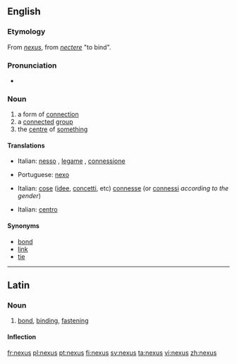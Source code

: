{{wikipedia|dab=nexus}}
==English==

===Etymology===
From {{etyl|la}} ''[[#Latin|nexus]]'', from ''[[nectere]]'' "to bind".

===Pronunciation===
* {{IPA|/ˈnɛksəs/}}
*: {{rhymes|ɛksəs}}

===Noun===
{{en-noun|pl=nexuses|pl2=nexus}}

# a form of [[connection]]
# a [[connect]]ed [[group]]
# the [[centre]] of [[something]]

====Translations====
{{trans-top|connection}}
* Italian: [[nesso]] {{m}}, [[legame]] {{m}}, [[connessione]] {{f}}
{{trans-mid}}
* Portuguese: [[nexo]] {{m}}
{{trans-bottom}}

{{trans-top|connected group}}
* Italian: [[cose]] ([[idee]], [[concetti]], etc) [[connesse]] (or [[connessi]] ''according to the gender'')
{{trans-mid}}
{{trans-bottom}}

{{trans-top|centre of something}}
* Italian: [[centro]] {{m}}
{{trans-mid}}
{{trans-bottom}}

====Synonyms====
* [[bond]]
* [[link]]
* [[tie]]

----

==Latin==

===Noun===
{{la-noun|nexus|nexus|nexūs|m|fourth}}

# [[bond]], [[binding]], [[fastening]]

====Inflection====
{{ladecl4}}
{{la-decl-4th|nex}}

[[fr:nexus]]
[[pl:nexus]]
[[pt:nexus]]
[[fi:nexus]]
[[sv:nexus]]
[[ta:nexus]]
[[vi:nexus]]
[[zh:nexus]]